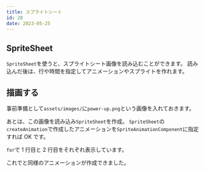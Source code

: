 ```yaml
---
title: スプライトシート
id: 28
date: 2023-05-25
---
```



## SpriteSheet

`SpriteSheet`を使うと、スプライトシート画像を読み込むことができます。
読み込んだ後は、行や時間を指定してアニメーションやスプライトを作れます。

<DocLink document="https://docs.flame-engine.org/latest/flame/rendering/images.html#spritesheet" />
<DocLink reference="https://pub.dev/documentation/flame/latest/sprite/SpriteSheet-class.html" />

## 描画する

事前準備として`assets/images/`に`power-up.png`という画像を入れておきます。

<DemoAsset file="power-up.png" />

あとは、この画像を読み込み`SpriteSheet`を作成。
`SpriteSheet`の`createAnimation`で作成したアニメーションを`SpriteAnimationComponent`に指定すれば OK です。

`for`で 1 行目と 2 行目をそれぞれ表示しています。

<ExampleCode file="sprite_sheet/game.dart" />

これで<ExampleLink slug="animation" />と同様のアニメーションが作成できました。
